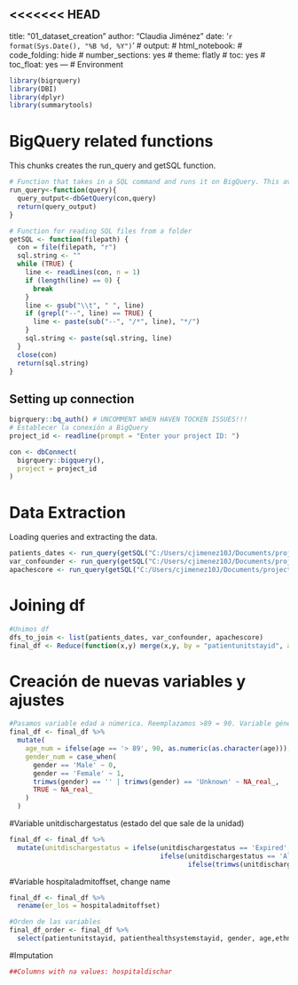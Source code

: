 <<<<<<< HEAD
---
title: "01_dataset_creation"
author: "Claudia Jiménez"
date: '`r format(Sys.Date(), "%B %d, %Y")`'
# output:
#   html_notebook:
#     code_folding: hide
#     number_sections: yes
#     theme: flatly
#     toc: yes
#     toc_float: yes
---
# Environment

```r
library(bigrquery)
library(DBI)
library(dplyr)
library(summarytools)
```
# BigQuery related functions

This chunks creates the run_query and getSQL function.

```r
# Function that takes in a SQL command and runs it on BigQuery. This avoids the connection data in each iteration
run_query<-function(query){
  query_output<-dbGetQuery(con,query)
  return(query_output)
}

# Function for reading SQL files from a folder
getSQL <- function(filepath) {
  con = file(filepath, "r")
  sql.string <- ""
  while (TRUE) {
    line <- readLines(con, n = 1)
    if (length(line) == 0) {
      break
    }
    line <- gsub("\\t", " ", line)
    if (grepl("--", line) == TRUE) {
      line <- paste(sub("--", "/*", line), "*/")
    }
    sql.string <- paste(sql.string, line)
  }
  close(con)
  return(sql.string)
}
```

## Setting up connection

```r
bigrquery::bq_auth() # UNCOMMENT WHEN HAVEN TOCKEN ISSUES!!!
# Establecer la conexión a BigQuery
project_id <- readline(prompt = "Enter your project ID: ")

con <- dbConnect(
  bigrquery::bigquery(),
  project = project_id
)

```
# Data Extraction

Loading queries and extracting the data.
```r
patients_dates <- run_query(getSQL("C:/Users/cjimenez10J/Documents/projects/r_urgencias_sepsis/r_urgencias_sepsis/Analysis/sql/patients_date.sql"))
var_confounder <- run_query(getSQL("C:/Users/cjimenez10J/Documents/projects/r_urgencias_sepsis/r_urgencias_sepsis/Analysis/sql/microbiology_tests.sql"))
apachescore <- run_query(getSQL("C:/Users/cjimenez10J/Documents/projects/r_urgencias_sepsis/r_urgencias_sepsis/Analysis/sql/apachescore.sql"))
```

# Joining df
```r
#Unimos df
dfs_to_join <- list(patients_dates, var_confounder, apachescore)
final_df <- Reduce(function(x,y) merge(x,y, by = "patientunitstayid", all.x = TRUE), dfs_to_join)
```

# Creación de nuevas variables y ajustes
```r
#Pasamos variable edad a númerica. Reemplazamos >89 = 90. Variable género a numérica: hombre = 0, mujer = 1
final_df <- final_df %>%
  mutate(
    age_num = ifelse(age == '> 89', 90, as.numeric(as.character(age))),
    gender_num = case_when(
      gender == 'Male' ~ 0,
      gender == 'Female' ~ 1,
      trimws(gender) == '' | trimws(gender) == 'Unknown' ~ NA_real_,
      TRUE ~ NA_real_
    )
  )

```

#Variable unitdischargestatus (estado del que sale de la unidad)
```r
final_df <- final_df %>%
  mutate(unitdischargestatus = ifelse(unitdischargestatus == 'Expired', 1,
                                      ifelse(unitdischargestatus == 'Alive', 0,
                                             ifelse(trimws(unitdischargestatus) == '', NA_real_, NA_real_))))
```
#Variable hospitaladmitoffset, change name
```r
final_df <- final_df %>%
  rename(er_los = hospitaladmitoffset)
```


```r
#Orden de las variables
final_df_order <- final_df %>%
  select(patientunitstayid, patienthealthsystemstayid, gender, age,ethnicity,hospitalid,apacheadmissiondx,er_los,hospitaladmitsource,hospitaldischargeoffset, unittype,unitadmitsource,unitvisitnumber,unitstaytype,unitdischargeoffset,unitdischargelocation, unitdischargestatus,uniquepid,apachescoreIV,sensitivity_counf)
```

#Imputation
```r
##Columns with na values: hospitaldischar

```






